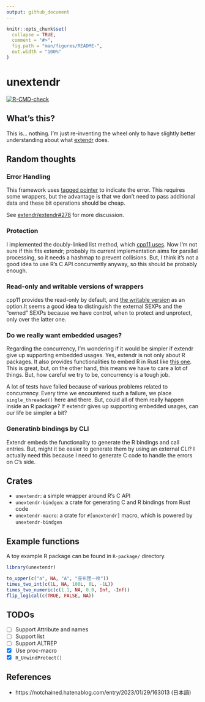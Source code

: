 ```yaml
---
output: github_document
---
```


<!-- README.md is generated from README.Rmd. Please edit that file -->

```r
knitr::opts_chunk$set(
  collapse = TRUE,
  comment = "#>",
  fig.path = "man/figures/README-",
  out.width = "100%"
)
```

# unextendr

<!-- badges: start -->
[![R-CMD-check](https://github.com/yutannihilation/unextendr/actions/workflows/R-CMD-check.yaml/badge.svg)](https://github.com/yutannihilation/unextendr/actions/workflows/R-CMD-check.yaml)
<!-- badges: end -->

## What's this?

This is... nothing. I'm just re-inventing the wheel only to have slightly better
understanding about what [extendr](https://extendr.github.io/) does.

## Random thoughts

### Error Handling

This framework uses [tagged pointer](https://en.wikipedia.org/wiki/Tagged_pointer) to indicate the error.
This requires some wrappers, but the advantage is that we don't need to pass additional data
and these bit operations should be cheap.

See [extendr/extendr#278](https://github.com/extendr/extendr/issues/278) for more discussion.

### Protection

I implemented the doubly-linked list method, which [cpp11 uses](https://cpp11.r-lib.org/articles/internals.html#protection).
Now I'm not sure if this fits extendr; probably its current implementation aims for
parallel processing, so it needs a hashmap to prevent collisions. But, I think
it's not a good idea to use R's C API concurrently anyway, so this should be probably
enough.

### Read-only and writable versions of wrappers

cpp11 provides the read-only by default, and [the writable version](https://cpp11.r-lib.org/articles/motivations.html#copy-on-write-semantics)
as an option.It seems a good idea to distinguish the external SEXPs and the
"owned" SEXPs because we have control, when to protect and unprotect, only over
the latter one.

### Do we really want embedded usages?

Regarding the concurrency, I'm wondering if it would be simpler if extendr give
up supporting embedded usages. Yes, extendr is not only about R packages. It also
provides functionalities to embed R in Rust like [this one](https://github.com/yutannihilation/extendr-tide-api-server-example).
This is great, but, on the other hand, this means we have to care a lot of things.
But, how careful we try to be, concurrency is a tough job.

A lot of tests have failed because of various problems related to concurrency.
Every time we encountered such a failure, we place `single_threaded()` here and
there. But, could all of them really happen inside an R package? If extendr gives
up supporting embedded usages, can our life be simpler a bit?

### Generatinb bindings by CLI

Extendr embeds the functionality to generate the R bindings and call entries.
But, might it be easier to generate them by using an external CLI? I actually
need this because I need to generate C code to handle the errors on C's side.


## Crates

* `unextendr`: a simple wrapper around R's C API
* `unextendr-bindgen`: a crate for generating C and R bindings from Rust code
* `unextendr-macro`: a crate for `#[unextendr]` macro, which is powered by `unextendr-bindgen`

## Example functions

A toy example R package can be found in `R-package/` directory.

```r
library(unextendr)

to_upper(c("a", NA, "A", "座布団一枚"))
times_two_int(c(1L, NA, 100L, 0L, -1L))
times_two_numeric(c(1.1, NA, 0.0, Inf, -Inf))
flip_logical(c(TRUE, FALSE, NA))
```

## TODOs

- [ ] Support Attribute and names
- [ ] Support list
- [ ] Support ALTREP
- [x] Use proc-macro
- [x] `R_UnwindProtect()`

## References

* https://notchained.hatenablog.com/entry/2023/01/29/163013 (日本語)
